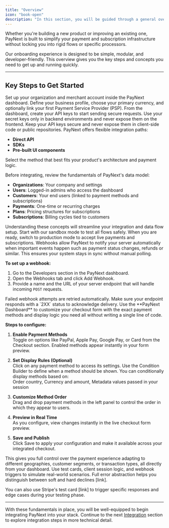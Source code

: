 ```yaml
---
title: "Overview"
icon: "book-open"
description: "In this section, you will be guided through a general overview of how to get started with integrating PayNext into your systems."
---
```


Whether you're building a new product or improving an existing one, PayNext is built to simplify your payment and subscription infrastructure without locking you into rigid flows or specific processors.

<Info>
Our onboarding experience is designed to be simple, modular, and developer-friendly. This overview gives you the key steps and concepts you need to get up and running quickly.
</Info>

---

## Key Steps to Get Started

<Steps>
<Step title="Create Your PayNext Account">
  Set up your organization and merchant account inside the PayNext dashboard. Define your business profile, choose your primary currency, and optionally link your first Payment Service Provider (PSP).
</Step>

<Step title="Generate API Keys">
From the dashboard, create your API keys to start sending secure requests. Use your secret keys only in backend environments and never expose them on the frontend.

<Warning>
Keep your API keys secure and never expose them in client-side code or public repositories.
</Warning>
</Step>

<Step title="Choose Your Integration Method">
PayNext offers flexible integration paths:

- **Direct API**
- **SDKs**
- **Pre-built UI components**

Select the method that best fits your product's architecture and payment logic.
</Step>

<Step title="Understand the Core Concepts">
Before integrating, review the fundamentals of PayNext's data model:

- **Organizations**: Your company and settings
- **Users**: Logged-in admins who access the dashboard
- **Customers**: Your end users (linked to payment methods and subscriptions)
- **Payments**: One-time or recurring charges
- **Plans**: Pricing structures for subscriptions
- **Subscriptions**: Billing cycles tied to customers

<Tip>
Understanding these concepts will streamline your integration and data flow setup.
</Tip>
</Step>

<Step title="Configure Environments">
Start with our sandbox mode to test all flows safely. When you are ready, switch to production mode to accept live payments and subscriptions.
</Step>

<Step title="Configure Webhooks">
Webhooks allow PayNext to notify your server automatically when important events happen such as payment status changes, refunds or similar. This ensures your system stays in sync without manual polling.

**To set up a webhook:**

1. Go to the Developers section in the PayNext dashboard.
2. Open the Webhooks tab and click Add Webhook.
3. Provide a name and the URL of your server endpoint that will handle incoming `POST` requests.

<Check>
Failed webhook attempts are retried automatically. Make sure your endpoint responds with a `2XX` status to acknowledge delivery.
</Check>
</Step>

<Step title="Configure Checkout Form">
Use the **PayNext Dashboard** to customize your checkout form with the exact payment methods and display logic you need all without writing a single line of code.

**Steps to configure:**

1. **Enable Payment Methods**  
   Toggle on options like PayPal, Apple Pay, Google Pay, or Card from the Checkout section. Enabled methods appear instantly in your form preview.

2. **Set Display Rules (Optional)**  
   Click on any payment method to access its settings. Use the Condition Builder to define when a method should be shown. You can conditionally display methods based on:  
   Order country, Currency and amount, Metadata values passed in your session

3. **Customize Method Order**  
   Drag and drop payment methods in the left panel to control the order in which they appear to users.

4. **Preview in Real Time**  
   As you configure, view changes instantly in the live checkout form preview.

5. **Save and Publish**  
   Click Save to apply your configuration and make it available across your integrated checkout.

<Note>
This gives you full control over the payment experience adapting to different geographies, customer segments, or transaction types, all directly from your dashboard.
</Note>
</Step>

<Step title="Test Everything">
Use test cards, client session logic, and webhook triggers to simulate real-world scenarios. Full error abstraction helps you distinguish between soft and hard declines [link].

You can also use Stripe's test card [link] to trigger specific responses and edge cases during your testing phase.
</Step>
</Steps>

---

With these fundamentals in place, you will be well-equipped to begin integrating PayNext into your stack. Continue to the next [Integration](./integration) section to explore integration steps in more technical detail.
